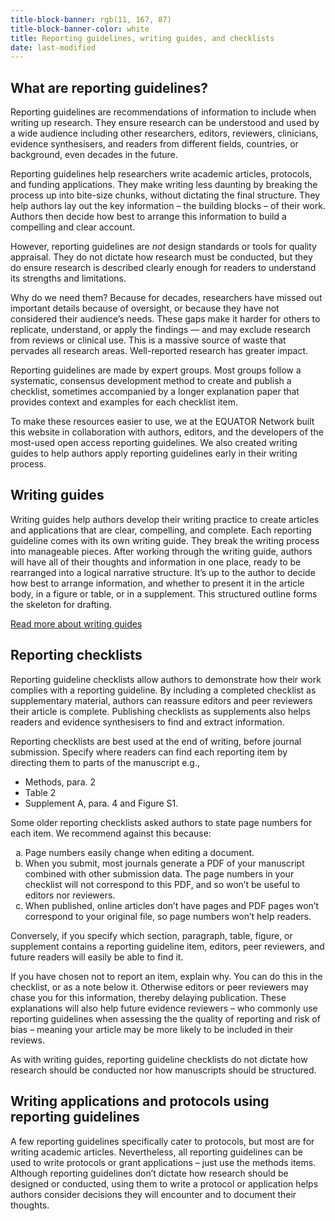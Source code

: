 ```yaml
---
title-block-banner: rgb(11, 167, 87)
title-block-banner-color: white
title: Reporting guidelines, writing guides, and checklists
date: last-modified
---
```


## What are reporting guidelines? {#reporting-guidelines}

Reporting guidelines are recommendations of information to include when writing up research. They ensure research can be understood and used by a wide audience including other researchers, editors, reviewers, 
clinicians, evidence synthesisers, and readers from different fields, countries, or background, even decades in the future. 

Reporting guidelines help researchers write academic articles, protocols, and funding applications. 
They make writing less daunting by breaking the process up into bite-size chunks, without dictating the final structure. 
They help authors lay out the key information – the building blocks – of their work. Authors then decide how best to arrange this information 
to build a compelling and clear account. 

However, reporting guidelines are _not_ design standards or tools for quality appraisal. They do not dictate how research must be conducted, but they do ensure research is described clearly enough for readers to understand its strengths and limitations.

Why do we need them? Because for decades, researchers have missed out important details because of oversight, or because they have not considered their audience's needs. These gaps make it harder for others to replicate, understand, or apply the findings — and may exclude research from reviews or clinical use. This is a massive source of waste that pervades all research areas. Well-reported research has greater 
impact.

<!-- #TODO add citations -->

Reporting guidelines are made by expert groups. Most groups follow a systematic, consensus development method to create and publish a checklist, sometimes accompanied by a longer explanation paper that provides context and examples for each checklist item. 

To make these resources easier to use, we at the EQUATOR Network built this website in collaboration with authors, editors, and the developers of the most-used open access reporting guidelines. We also created writing guides to help authors apply reporting guidelines early in their writing process. 

<!-- #TODO add citation -->

## Writing guides {#writing-guides}

Writing guides help authors develop their writing practice to create articles and applications that are clear, compelling, and complete. 
Each reporting guideline comes with its own writing guide. They break the writing process into manageable pieces. After working through the writing guide, authors will have all of their thoughts and information in one place, ready to be rearranged into a logical narrative structure. It's up to the author to decide how best to arrange information, and whether to present it in the article body, in a figure or table, or in a supplement. This structured outline forms the skeleton for drafting. 

[Read more about writing guides](writing-using-reporting-guidelines.qmd)

## Reporting checklists {#reporting-checklists}

Reporting guideline checklists allow authors to demonstrate how their work complies with a reporting guideline. By including a completed checklist as supplementary material, authors can reassure editors and peer reviewers their article is complete. Publishing checklists as supplements also helps readers and evidence synthesisers to find and extract information. 

Reporting checklists are best used at the end of writing, before journal submission. Specify where readers can find each reporting item by directing them to parts of the manuscript e.g., 

- Methods, para. 2
- Table 2
- Supplement A, para. 4 and Figure S1.

Some older reporting checklists asked authors to state page numbers for each item. We recommend against this because:

a. Page numbers easily change when editing a document. 
b. When you submit, most journals generate a PDF of your manuscript combined with other submission data. The page numbers in your checklist will not correspond to this PDF, and so won't be useful to editors nor reviewers.
c. When published, online articles don't have pages and PDF pages won't correspond to your original file, so page numbers won't help readers. 

Conversely, if you specify which section, paragraph, table, figure, or supplement contains a reporting guideline item, editors, peer reviewers, and future readers will easily be able to find it.

If you have chosen not to report an item, explain why. You can do this in the checklist, or as a note below it. Otherwise editors or peer reviewers may chase you for this information, thereby delaying publication. These explanations will also help future evidence reviewers – who commonly use reporting guidelines when assessing the the quality of reporting and risk of bias – meaning your article may be more likely to be included in their reviews.

As with writing guides, reporting guideline checklists do not dictate how research should be conducted nor how manuscripts should be structured. 

## Writing applications and protocols using reporting guidelines {#writing-applications}

A few reporting guidelines specifically cater to protocols, but most are for writing academic articles. Nevertheless, all reporting guidelines can be used to write protocols or grant applications – just use the methods items. Although reporting guidelines don't dictate how research should be designed or conducted, using them to write a protocol or application helps authors consider decisions they will encounter and to document their thoughts. 

